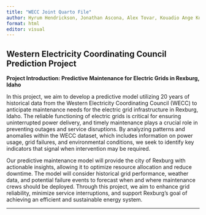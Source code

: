 ```yaml
---
title: "WECC Joint Quarto File"
author: Hyrum Hendrickson, Jonathan Ascona, Alex Tovar, Kouadio Ange Konan
format: html
editor: visual
---
```


## Western Electricity Coordinating Council Prediction Project

**Project Introduction: Predictive Maintenance for Electric Grids in Rexburg, Idaho**

In this project, we aim to develop a predictive model utilizing 20 years of historical data from the Western Electricity Coordinating Council (WECC) to anticipate maintenance needs for the electric grid infrastructure in Rexburg, Idaho. The reliable functioning of electric grids is critical for ensuring uninterrupted power delivery, and timely maintenance plays a crucial role in preventing outages and service disruptions. By analyzing patterns and anomalies within the WECC dataset, which includes information on power usage, grid failures, and environmental conditions, we seek to identify key indicators that signal when intervention may be required.

Our predictive maintenance model will provide the city of Rexburg with actionable insights, allowing it to optimize resource allocation and reduce downtime. The model will consider historical grid performance, weather data, and potential failure events to forecast when and where maintenance crews should be deployed. Through this project, we aim to enhance grid reliability, minimize service interruptions, and support Rexburg's goal of achieving an efficient and sustainable energy system.

------------------------------------------------------
